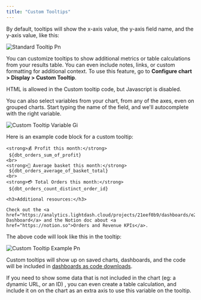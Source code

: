 ```yaml
---
title: "Custom Tooltips"
---
```


By default, tooltips will show the x-axis value, the y-axis field name, and the y-axis value, like this:

![Standard Tooltip Pn](/images/standard-tooltip.png)

You can customize tooltips to show additional metrics or table calculations from your results table. You can even include notes, links, or custom formatting for additional context. To use this feature, go to **Configure chart \>  Display \> Custom Tooltip**.

<Check>
  HTML is allowed in the Custom tooltip code, but Javascript is disabled.
</Check>

You can also select variables from your chart, from any of the axes, even on grouped charts. Start typing the name of the field, and we'll autocomplete with the right variable.

![Custom Tooltip Variable Gi](/images/custom-tooltip-variable.gif)

Here is an example code block for a custom tooltip:

```
<strong>💰 Profit this month:</strong>
 ${dbt_orders_sum_of_profit}
<br>
<strong>🛒 Average basket this month:</strong>
 ${dbt_orders_average_of_basket_total}
<br>
<strong>💳 Total Orders this month:</strong>
 ${dbt_orders_count_distinct_order_id}

<h3>Additional resources:</h3>

Check out the <a href="https://analytics.lightdash.cloud/projects/21eef0b9/dashboards/e2b82df2/view">Sales Dashboard</a> and the Notion doc about <a href="https://notion.so">Orders and Revenue KPIs</a>.
```

The above code will look like this in the tooltip:

![Custom Tooltip Example Pn](/images/custom-tooltip-example.png)

Custom tooltips will show up on saved charts, dashboards, and the code will be included in [dashboards as code downloads](https://docs.lightdash.com/references/dashboards-as-code).

<Tip>
  If you need to show some data that is not included in the chart (eg: a dynamic URL, or an ID) , you can even create a table calculation, and include it on on the chart as an extra axis to use this variable on the tooltip.
</Tip>